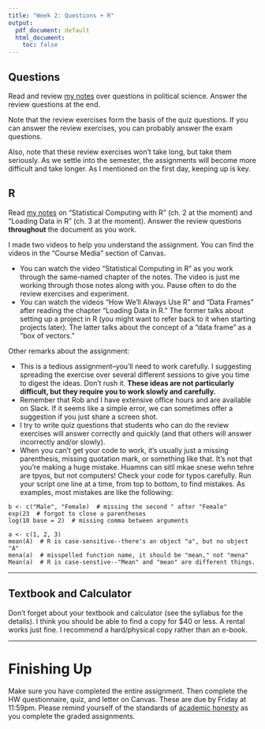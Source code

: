 ```yaml
---
title: "Week 2: Questions + R"
output:
  pdf_document: default
  html_document:
    toc: false
---
```


## Questions

Read and review [my notes](02-notes-questions.html) over questions in political science. Answer the review questions at the end.

Note that the review exercises form the basis of the quiz questions. If you can answer the review exercises, you can probably answer the exam questions.

Also, note that these review exercises won’t take long, but take them seriously. As we settle into the semester, the assignments will become more difficult and take longer. As I mentioned on the first day, keeping up is key.


## R

Read [my notes](https://pos5737.github.io/concepts-and-computation/) on "Statistical Computing with R" (ch. 2 at the moment) and "Loading Data in R" (ch. 3 at the moment). Answer the review questions **throughout** the document as you work.

I made two videos to help you understand the assignment. You can find the videos in the "Course Media" section of Canvas.

- You can watch the video "Statistical Computing in R" as you work through the same-named chapter of the notes. The video is just me working through those notes along with you. Pause often to do the review exercises and experiment.
- You can watch the videos "How We'll Always Use R" and "Data Frames" after reading the chapter "Loading Data in R." The former talks about setting up a project in R (you might want to refer back to it when starting projects later). The latter talks about the concept of a "data frame" as a "box of vectors."

Other remarks about the assignment:

- This is a tedious assignment--you'll need to work carefully. I suggesting spreading the exercise over several different sessions to give you time to digest the ideas. Don't rush it. **These ideas are not particularly difficult, but they require you to work slowly and carefully.** 
- Remember that Rob and I have extensive office hours and are available on Slack. If it seems like a simple error, we can sometimes offer a suggestion if you just share a screen shot.
- I try to write quiz questions that students who can do the review exercises will answer correctly and quickly (and that others will answer incorrectly and/or slowly).
- When you can't get your code to work, it's usually just a missing parenthesis, missing quotation mark, or something like that. It's not that you're making a huge mistake. Huamns can sitll mkae snese wehn tehre are tpyos, but not computers! Check your code for typos carefully. Run your script one line at a time, from top to bottom, to find mistakes. As examples, most mistakes are like the following:

```
b <- c("Male", "Female)  # missing the second " after "Female"
exp(23  # forgot to close a parentheses
log(10 base = 2)  # missing comma between arguments

a <- c(1, 2, 3)
mean(A)  # R is case-sensitive--there's an object "a", but no object "A" 
mena(a)  # misspelled function name, it should be "mean," not "mena"
Mean(a)  # R is case-senstive--"Mean" and "mean" are different things. 
```

---

## Textbook and Calculator

Don't forget about your textbook and calculator (see the syllabus for the details). I think you should be able to find a copy for $40 or less. A rental works just fine. I recommend a hard/physical copy rather than an e-book.

---

# Finishing Up

Make sure you have completed the entire assignment. Then complete the HW questionnaire, quiz, and letter on Canvas. These are due by Friday at 11:59pm. Please remind yourself of the standards of [academic honesty](honesty.html) as you complete the graded assignments.

